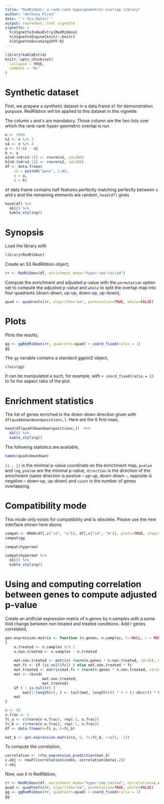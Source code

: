 ```yaml
---
title: "RedRibbon: a rank-rank hypergeometric overlap library"
author: "Anthony Piron"
date: "`r Sys.Date()`"
output: rmarkdown::html_vignette
vignette: >
  %\VignetteIndexEntry{RedRibbon}
  %\VignetteEngine{knitr::knitr}
  %\VignetteEncoding{UTF-8}
---
```


```r
library(kableExtra)
knitr::opts_chunk$set(
  collapse = TRUE,
  comment = "#>"
)
```

# Synthetic dataset


First, we prepare a synthetic dataset in a data.frame `df` for demonstration purpose. RedRibbon will be applied to this dataset in this vignette.

The column `a` and `b` are mandatory. Those column are the two lists over which the rank-rank hyper-geometric overlap is run.

```r
n <- 1000
n2 <- n %/% 2
n4 <- n %/% 4
a <- (1:n) - n2
b <- a
a[n4:(n4+n2-1)] <- rnorm(n2, sd=100)
b[n4:(n4+n2-1)] <- rnorm(n2, sd=100)
df <- data.frame(
	id = paste0("gene", 1:n),
	a = a,
	b = b)
```

`df` data frame contains half features perfectly matching perfectly between `a` and `b` and the remaining elements are random, `head(df)` gives
	
```r
head(df) %>%
  kbl() %>%
  kable_styling()
```

# Synopsis


Load the library with

```r
library(RedRibbon)
```

Create an S3 RedRibbon object,

```r
rr <- RedRibbon(df, enrichment_mode="hyper-two-tailed")
```

Compute the enrichment and adjusted p-value with the `permutation` option set to compute the adjusted p-value and `whole` to split the overlap map into four quadrants (down-down, up-up, down-up, up-down),

```r
quad <- quadrants(rr, algorithm="ea", permutation=TRUE, whole=FALSE)
```

# Plots

Plots the results,

```r
gg <- ggRedRibbon(rr, quadrants=quad) + coord_fixed(ratio = 1)
gg
```

The `gg` variable contains a standard ggplot2 object,
```r
class(gg)
```

It can be manipulated a such, for example, with `+ coord_fixed(ratio = 1)` to fix the aspect ratio of the plot.


# Enrichment statistics

The list of genes enriched in the down-down direction given with `df[quad$downdown$positions,]`. Here are the 6 first rows,
```r
head(df[quad$downdown$positions,])  %>%
  kbl() %>%
  kable_styling()
```

The following statistics are available,

```r
names(quad$downdown)
```

`(i , j)` is the  minimal p-value coordinate on the enrichment map, `pvalue` and `log_pvalue` are the minimal p-value, `direction` is the direction of the enrichment (same direction is postive -- up-up, down-down --, opposite is negative -- down-up, up-down) and `count` is the number of genes overlapping.

# Compatibility mode


This mode only exists for compatibility and is obsolete. Please use the new interface shown here above.

```r
compat <- RRHO(df[,c("id", "a")], df[,c("id", "b")], plots=TRUE, stepsize=n %/% 10)
compat$gg
```

```r
compat$hypermat
```
```r
compat$hypermat %>%
  kbl() %>%
  kable_styling()
```

# Using and computing correlation between genes to compute adjusted p-value

Create an artificial expression matrix of n.genes by n.samples with a some fold change between
non treated and treated conditions. Add r genes correlated,

```r
gen.expression.matrix <- function (n.genes, n.samples, fc=NULL, r = NULL)
{
	n.treated <- n.samples %/% 2
	n.non.treated <- n.samples - n.treated
	
	mat.non.treated <- matrix( rnorm(n.genes * n.non.treated, sd=10), nrow = n.genes)
	mat.fc <- if (is.null(fc)) 0 else mat.non.treated * fc
	mat.treated <- matrix(mat.fc + rnorm(n.genes * n.non.treated, sd=10) , nrow = n.genes)
	mat <- cbind(
		         mat.non.treated,
		         mat.treated)
	if ( ! is.null(r) )
		mat[1:length(r), ] <- tail(mat, length(r)) * r + (1-abs(r)) * head(mat, length(r))
    mat
}

n <- 50
n.frac <- 5
fc_a <- c(rnorm(n-n.frac), rep(-2, n.frac))
fc_b <- c(rnorm(n-n.frac), rep(-2, n.frac))
df <- data.frame(a=fc_a, b=fc_b)

mat_b <- gen.expression.matrix(n, 6, fc=fc_b, r=c(1, -1))
```

To compute the correlation,

```r
correlation <- rrho_expression_prediction(mat_b)
c.obj <- newFC(correlation$index, correlation$beta[,2])
c.obj
```

Now, use it in RedRibbon,

```r
rr <- RedRibbon(df, enrichment_mode="hyper-two-tailed", correlation=c.obj)
quad <- quadrants(rr, algorithm="ea", permutation=TRUE, whole=FALSE)
gg <- ggRedRibbon(rr, quadrants=quad) + coord_fixed(ratio = 1)
gg

```




